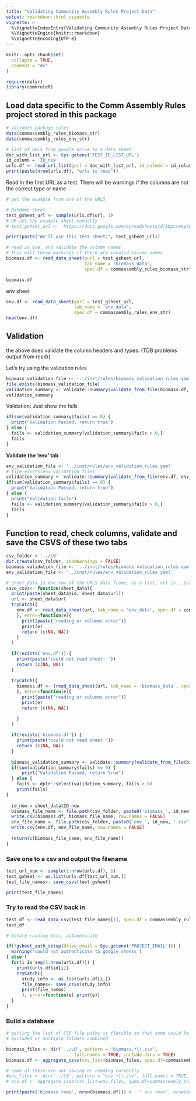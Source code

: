 ```yaml
---
title: "Validating Community Assembly Rules Project Data"
output: rmarkdown::html_vignette
vignette: >
  %\VignetteIndexEntry{Validating Community Assembly Rules Project Data}
  %\VignetteEngine{knitr::rmarkdown}
  %\VignetteEncoding{UTF-8}
---
```


```r
knitr::opts_chunk$set(
  collapse = TRUE,
  comment = "#>"
)
```

```r
require(dplyr)
library(commruleR)
```

## Load data specific to the Comm Assembly Rules project stored in this package

```r
# Validate package rules
data(commassembly_rules_biomass_str)
data(commassembly_rules_env_str)

# list of URLS from google drive to a data sheet
doc_with_list_url <- Sys.getenv('TEST_ID_LIST_URL')
id_column = 'ID_new'
urls.df <- read_url_list(gurl = doc_with_list_url, id_column = id_column, url_column='url')
print(paste(nrow(urls.df), "urls to read"))
```

Read in the first URL as a test.  There will be warnings if the columns are not the correct type or name
```r
# get the example from one of the URLS

# Randome sheet
test_gsheet_url <- sample(urls.df$url, 1)
# OR set the example sheet manually
# test_gsheet_url <- 'https://docs.google.com/spreadsheets/d/1Npcre4y4LnzIU_4v_vqJiVyzLtXGZ1lpYGRnXcfi0X8/edit?gid=0#gid=0'

print(paste("We'll use this test sheet:", test_gsheet_url))


```


```r
# read in one, and validate the column names
# this will throw warnings if there are invalid column names
biomass.df <- read_data_sheet(gurl = test_gsheet_url, 
                              tab_name = 'biomass_data', 
                              spec.df = commassembly_rules_biomass_str)

biomass.df
```

env sheet

```r
env.df <- read_data_sheet(gurl = test_gsheet_url, 
                          tab_name = 'env_data', 
                          spec.df = commassembly_rules_env_str)
head(env.df)
```

## Validation

the above does validate the column headers and types.  (TDB problems output from readr)

Let's try using the validation rules

```r

biomass_validation_file <- '../inst/rules/biomass_validation_rules.yaml'
file.exists(biomass_validation_file)
validation_summary <- validate::summary(validate_from_file(biomass.df, biomass_validation_file))
validation_summary

```

Validation: Just show the fails
```r
if(sum(validation_summary$fails) == 0) {
  print("Validation Passed, return true")
} else {
  fails <- validation_summary[validation_summary$fails > 0,]
  fails
}

```

**Validate the 'env' tab**

```r

env_validation_file <- '../inst/rules/env_validation_rules.yaml'
# file.exists(env_validation_file)
validation_summary <- validate::summary(validate_from_file(env.df, env_validation_file))
if(sum(validation_summary$fails) == 0) {
  print("Validation Passed, return true")
} else {
  print("Validation fails")
  fails <- validation_summary[validation_summary$fails > 0,]
  fails
}

```


## Function to read, check columns, validate and save the CSVS of these two tabs

```r
csv_folder = '../L0'
dir.create(csv_folder, showWarnings = FALSE)
biomass_validation_file <- '../inst/rules/biomass_validation_rules.yaml'
env_validation_file <- '../inst/rules/env_validation_rules.yaml'

# sheet_data is one row of the URLS data frame, as a list, url is ..$url
save_csvs<- function(sheet_data){
  print(paste(sheet_data$id, sheet_data$url))
  url <- sheet_data$url
  tryCatch({
    env.df <- read_data_sheet(url, tab_name = 'env_data', spec.df = commassembly_rules_env_str)
    }, error=function(e){ 
      print(paste("reading or columns error"))
      print(e)
      return (c(NA, NA))
    }
  )
    
  if(!exists('env.df')) {
    print(paste("could not read sheet: "))
    return (c(NA, NA))
  }
  
  tryCatch({
    biomass.df <- (read_data_sheet(url, tab_name = 'biomass_data', spec.df = commassembly_rules_biomass_str))
    }, error=function(e){ 
      print(paste("reading or columns error"))
      print(e)
      return (c(NA, NA))

    }
  )
  
  if(!exists('biomass.df')) {
    print(paste("could not read sheet "))
    return (c(NA, NA))
  } 
  
  biomass_validation_summary <- validate::summary(validate_from_file(biomass.df, biomass_validation_file))
  if(sum(validation_summary$fails) == 0) {
      print("Validation Passed, return true")
  } else {
    fails <- dplr::select(validation_summary, fails > 0)
    print(fails)
}
  
  id_new = sheet_data$ID_new
  biomass_file_name <- file.path(csv_folder, paste0('biomass_', id_new, '.csv'))
  write.csv(biomass.df, biomass_file_name, row.names = FALSE)
  env_file_name <- file.path(csv_folder, paste0('env_', id_new, '.csv'))
  write.csv(env.df, env_file_name, row.names = FALSE)
  
  return(c(biomass_file_name, env_file_name))
}


```

###  Save one to a csv and output the filename

```r

test_url_num <- sample(1:nrow(urls.df), 1)
test_gsheet <- as.list(urls.df[test_url_num,])
test_file_names<- save_csvs(test_gsheet)

print(test_file_names)
```

### Try to read the CSV back in


```r
test_df <- read_data_csv(test_file_names[1], spec.df = commassembly_rules_biomass_str)
test_df
```


```r

# before running this, authenticate

if(!gsheet_auth_setup(drive_email = Sys.getenv('PROJECT_EMAIL'))) {
  warning('could not authenticate to google sheets')
} else {
  for(i in seq(1:nrow(urls.df))) {
    print(urls.df$id[i])
    tryCatch({
      study_info <- as.list(urls.df[i,])
      file_names<- save_csvs(study_info)
      print(file_names)
      }, error=function(e) print(e))
  }
}
```

### Build a database

```r
# getting the list of CSV file paths is flexible so that some could be 
# excluded or multiple folders combined

biomass_files <- dir('../L0', pattern = "biomass.*\\.csv", 
                          full.names = TRUE, include.dirs = TRUE)
biomass.df <- aggregate_csvs(csv_list=biomass_files, spec.df=commassembly_rules_biomass_str)

# some of these are not saving or reading correctly
#env_files <- dir('../L0', pattern = "env.*\\.csv", full.names = TRUE, include.dirs = TRUE)
# env.df <- aggregate_csvs(csv_list=env_files, spec.df=commassembly_rules_env_str)

print(paste('biomass rows', nrow(biomass.df))) # , " env rows", nrow(env.df)))
```
